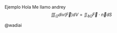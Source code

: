 Ejemplo
Hola
Me llamo andrey
$$\iiint_{\Omega}div(\vec{F})dV=\iint_{\partial \Omega}\vec{F}\cdot\vec{n}dS$$


@wadiai
